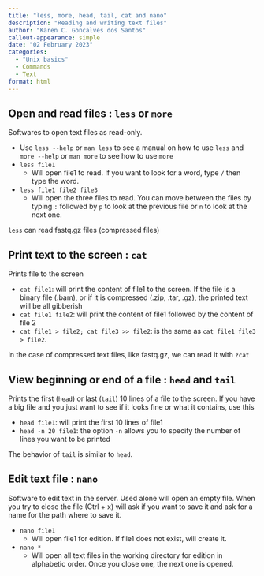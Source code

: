 ```yaml
---
title: "less, more, head, tail, cat and nano"
description: "Reading and writing text files"
author: "Karen C. Goncalves dos Santos"
callout-appearance: simple
date: "02 February 2023"
categories:
  - "Unix basics"
  - Commands
  - Text
format: html
---
```


## Open and read files : `less` or `more`

Softwares to open text files as read-only.

- Use `less --help` or `man less` to see a manual on how to use `less` and `more --help` or `man more` to see how to use `more`
- `less file1`
	- Will open file1 to read. If you want to look for a word, type `/` then type the word.
- `less file1 file2 file3`
	- Will open the three files to read. You can move between the files by typing `:` followed by `p` to look at the previous file or `n` to look at the next one.

`less` can read fastq.gz files (compressed files)


## Print text to the screen : `cat`

Prints file to the screen

- `cat file1`: will print the content of file1 to the screen. If the file is a binary file (.bam), or if it is compressed (.zip, .tar, .gz), the printed text will be all gibberish
- `cat file1 file2`: will print the content of file1 followed by the content of file 2
- `cat file1 > file2; cat file3 >> file2`: is the same as `cat file1 file3 > file2`. 

In the case of compressed text files, like fastq.gz, we can read it with `zcat`

## View beginning or end of a file : `head` and `tail`

Prints the first (`head`) or last (`tail`) 10 lines of a file to the screen. If you have a big file and you just want to see if it looks fine or what it contains, use this

- `head file1`: will print the first 10 lines of file1
- `head -n 20 file1`: the option `-n` allows you to specify the number of lines you want to be printed

The behavior of `tail` is similar to `head`.

## Edit text file : `nano`

Software to edit text in the server. Used alone will open an empty file. When you try to close the file (Ctrl + x) will ask if you want to save it and ask for a name for the path where to save it.

- `nano file1`
	- Will open file1 for edition. If file1 does not exist, will create it.
- `nano *`
	- Will open all text files in the working directory for edition in alphabetic order. Once you close one, the next one is opened.
